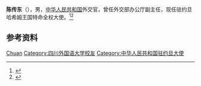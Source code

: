 '''陈传东'''（{{bd|？|}}），男，[[中华人民共和国|中华人民共和国]]外交官，曾任外交部办公厅副主任，现任驻约旦哈希姆王国特命全权大使。<ref>{{Cite web|title=新任驻约旦大使陈传东递交国书副本|url=https://www.fmprc.gov.cn/web/zwbd_673032/wshd_673034/t1846437.shtml|accessdate=2021-02-14|work=中华人民共和国外交部}}</ref><ref>{{Cite web|title=我校陈传东校友被任命为中华人民共和国驻约旦哈希姆王国特命全权大使|url=http://yyxy.sisu.edu.cn/info/1051/3081.htm|accessdate=2021-02-14|work=四川外国语大学英语学院}}</ref>

== 参考资料 ==
{{reflist}}
{{start box}}
{{s-dip}}
{{succession box|[[潘伟芳|潘伟芳]]|现任|[[中国驻约旦大使列表|中华人民共和国驻约旦大使]]|2020年12月－}}
{{end box}}
{{Authority control}}
{{DEFAULTSORT:Chen陈}}
[[Category:陈姓|Chuan]]
[[Category:四川外国语大学校友|Category:四川外国语大学校友]]
[[Category:中华人民共和国驻约旦大使|Category:中华人民共和国驻约旦大使]]

{{中国人物小作品}}